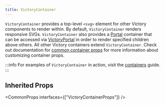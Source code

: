 ```yaml
---
title: VictoryContainer
---
```


`VictoryContainer` provides a top-level `<svg>` element for other Victory components to render within.
By default, `VictoryContainer` renders responsive SVGs. `VictoryContainer` also provides a [Portal][]
container that can be accessed via [VictoryPortal][] in order to render specified children above others. All other Victory containers extend `VictoryContainer`. Check out documentation for [common container props][] for more information about customizing container props.

:::info
For examples of `VictoryContainer` in action, visit the [containers](/docs/guides/containers) guide.
:::

## Inherited Props

<CommonProps
  interfaces={["VictoryContainerProps"]}
/>

[victoryportal]: /docs/api/victory-portal
[portal]: https://github.com/FormidableLabs/victory/blob/main/packages/victory-core/src/victory-portal/portal.tsx
[common container props]: /docs/api/victory-container-props
